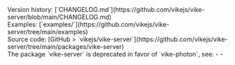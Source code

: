 
<PageHeader>
Version history: [`CHANGELOG.md`](https://github.com/vikejs/vike-server/blob/main/CHANGELOG.md)<br/>
Examples: [`examples/`](https://github.com/vikejs/vike-server/tree/main/examples)<br/>
Source code: [GitHub > `vikejs/vike-server`](https://github.com/vikejs/vike-server/tree/main/packages/vike-server)<br/>
</PageHeader>

<Warning>
The package `vike-server` is deprecated in favor of <Link href="/vike-photon">`vike-photon`</Link>, see:
- <Link href="/migration/vike-photon" />
- <Link href="/blog/photon" />
</Warning>

> <PhotonRationale />
